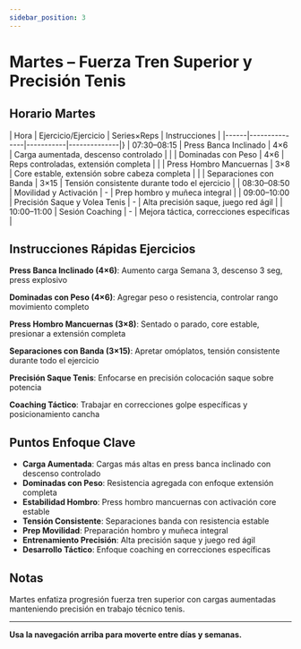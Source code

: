 ```yaml
---
sidebar_position: 3
---
```



<WorkoutNav weekNumber={3} />

# Martes – Fuerza Tren Superior y Precisión Tenis

## Horario Martes

| Hora | Ejercicio/Ejercicio | Series×Reps | Instrucciones |
|------|---------------|-----------|--------------|}
| 07:30–08:15 | Press Banca Inclinado | 4×6 | Carga aumentada, descenso controlado |
| | Dominadas con Peso | 4×6 | Reps controladas, extensión completa |
| | Press Hombro Mancuernas | 3×8 | Core estable, extensión sobre cabeza completa |
| | Separaciones con Banda | 3×15 | Tensión consistente durante todo el ejercicio |
| 08:30–08:50 | Movilidad y Activación | - | Prep hombro y muñeca integral |
| 09:00–10:00 | Precisión Saque y Volea Tenis | - | Alta precisión saque, juego red ágil |
| 10:00–11:00 | Sesión Coaching | - | Mejora táctica, correcciones específicas |

## Instrucciones Rápidas Ejercicios

**Press Banca Inclinado (4×6)**: Aumento carga Semana 3, descenso 3 seg, press explosivo

**Dominadas con Peso (4×6)**: Agregar peso o resistencia, controlar rango movimiento completo

**Press Hombro Mancuernas (3×8)**: Sentado o parado, core estable, presionar a extensión completa

**Separaciones con Banda (3×15)**: Apretar omóplatos, tensión consistente durante todo el ejercicio

**Precisión Saque Tenis**: Enfocarse en precisión colocación saque sobre potencia

**Coaching Táctico**: Trabajar en correcciones golpe específicas y posicionamiento cancha

## Puntos Enfoque Clave

- **Carga Aumentada**: Cargas más altas en press banca inclinado con descenso controlado
- **Dominadas con Peso**: Resistencia agregada con enfoque extensión completa
- **Estabilidad Hombro**: Press hombro mancuernas con activación core estable
- **Tensión Consistente**: Separaciones banda con resistencia estable
- **Prep Movilidad**: Preparación hombro y muñeca integral
- **Entrenamiento Precisión**: Alta precisión saque y juego red ágil
- **Desarrollo Táctico**: Enfoque coaching en correcciones específicas

## Notas

Martes enfatiza progresión fuerza tren superior con cargas aumentadas manteniendo precisión en trabajo técnico tenis.

---

**Usa la navegación arriba para moverte entre días y semanas.**